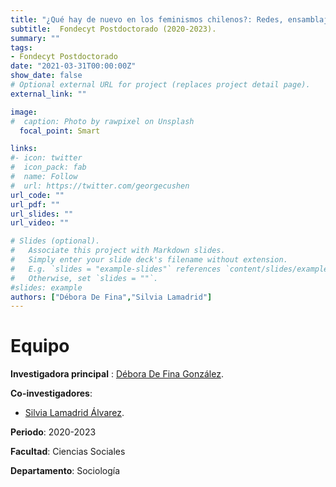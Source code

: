 ```yaml
---
title: "¿Qué hay de nuevo en los feminismos chilenos?: Redes, ensamblajes e interseccionalidad en/de las luchas de las mujeres en el Chile actual"
subtitle:  Fondecyt Postdoctorado (2020-2023).
summary: ""
tags:
- Fondecyt Postdoctorado
date: "2021-03-31T00:00:00Z"
show_date: false
# Optional external URL for project (replaces project detail page).
external_link: ""

image:
#  caption: Photo by rawpixel on Unsplash
  focal_point: Smart

links:
#- icon: twitter
#  icon_pack: fab
#  name: Follow
#  url: https://twitter.com/georgecushen
url_code: ""
url_pdf: ""
url_slides: ""
url_video: ""

# Slides (optional).
#   Associate this project with Markdown slides.
#   Simply enter your slide deck's filename without extension.
#   E.g. `slides = "example-slides"` references `content/slides/example-slides.md`.
#   Otherwise, set `slides = ""`.
#slides: example
authors: ["Débora De Fina","Silvia Lamadrid"]
---
```


# Equipo

**Investigadora principal** : [Débora De Fina González](../../../authors/debora-de-fina/).

**Co-investigadores**:

- [Silvia Lamadrid Álvarez](../../../authors/silvia-lamadrid/).


**Periodo**: 2020-2023

**Facultad**: Ciencias Sociales

**Departamento**: Sociología

